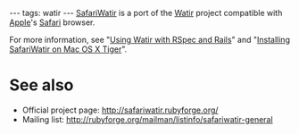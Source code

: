---
tags: watir
---
[[SafariWatir]] is a port of the [[Watir]] project compatible with [[Apple]]'s [[Safari]] browser.

For more information, see "[[Using Watir with RSpec and Rails]]" and "[[Installing SafariWatir on Mac OS X Tiger]]".

= See also =

* Official project page: http://safariwatir.rubyforge.org/
* Mailing list: http://rubyforge.org/mailman/listinfo/safariwatir-general
